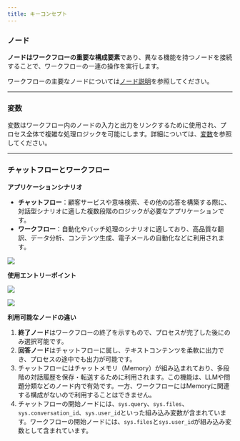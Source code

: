 ```yaml
---
title: キーコンセプト
---
```


### ノード

**ノードはワークフローの重要な構成要素**であり、異なる機能を持つノードを接続することで、ワークフローの一連の操作を実行します。

ワークフローの主要なノードについては[ノード説明](./nodes/start)を参照してください。

***

### 変数

変数はワークフロー内のノードの入力と出力をリンクするために使用され、プロセス全体で複雑な処理ロジックを可能にします。詳細については、[変数](./variables)を参照してください。

***

### チャットフローとワークフロー

**アプリケーションシナリオ**

- **チャットフロー**：顧客サービスや意味検索、その他の応答を構築する際に、対話型シナリオに適した複数段階のロジックが必要なアプリケーションです。
- **ワークフロー**：自動化やバッチ処理のシナリオに適しており、高品質な翻訳、データ分析、コンテンツ生成、電子メールの自動化などに利用されます。

![](https://assets-docs.dify.ai/2025/05/ec247b21d33b61ea393798e07060d0a6.png)

**使用エントリーポイント**

![](https://assets-docs.dify.ai/2025/05/9ca3ba5c0e19df5683e49ac02ff0cf67.png)

![](https://assets-docs.dify.ai/2025/05/9ca3ba5c0e19df5683e49ac02ff0cf67.png)

**利用可能なノードの違い**

1. **終了ノード**はワークフローの終了を示すもので、プロセスが完了した後にのみ選択可能です。
2. **回答ノード**はチャットフローに属し、テキストコンテンツを柔軟に出力でき、プロセスの途中でも出力が可能です。
3. チャットフローにはチャットメモリ（Memory）が組み込まれており、多段階の対話履歴を保存・転送するために利用されます。この機能は、LLMや問題分類などのノード内で有効です。一方、ワークフローにはMemoryに関連する構成がないので利用することはできません。
4. チャットフローの開始ノードには、`sys.query`、`sys.files`、`sys.conversation_id`、`sys.user_id`といった組み込み変数が含まれています。ワークフローの開始ノードには、`sys.files`と`sys.user_id`が組み込み変数として含まれています。
